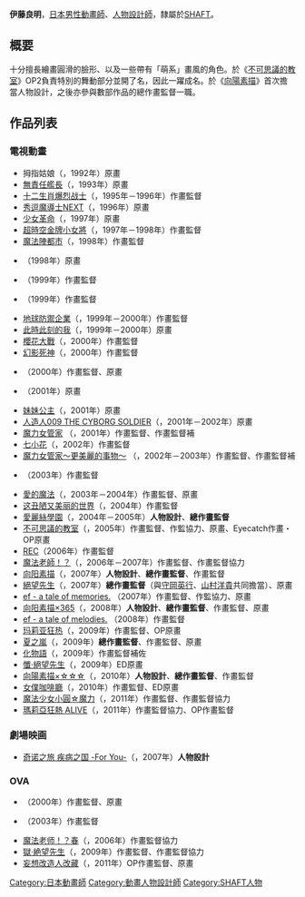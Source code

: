 {{noteTA|G1=Anime}}
{{BLP unsourced|time=2011-07-04T13:55:36+00:00}}
{{Japanese|japanese=伊藤 良明|kana=いとう よしあき|romaji=Ito Yoshiaki}}
'''伊藤良明'''{{bd}}，[[日本|日本]][[男性|男性]][[動畫師|動畫師]]、[[人物設計|人物設計師]]，隸屬於[[SHAFT|SHAFT]]。

== 概要 ==
十分擅長繪畫圓滑的臉形、以及一些帶有「萌系」畫風的角色。於《[[不可思議的教室|不可思議的教室]]》OP2負責特別的舞動部分並開了名，因此一躍成名。於《[[向陽素描|向陽素描]]》首次擔當人物設計，之後亦參與數部作品的總作畫監督一職。

== 作品列表 ==
=== 電視動畫 ===
* 拇指姑娘（{{lang|ja|おやゆび姫物語}}，1992年）原畫 
* [[無責任艦長|無責任艦長]]（{{lang|ja|無責任艦長タイラー}}，1993年）原畫 
* [[十二生肖爆烈战士|十二生肖爆烈战士]]（{{lang|ja|十二戦支 爆烈エトレンジャー}}，1995年－1996年）作畫監督 
* [[秀逗魔導士|秀逗魔導士NEXT]]（{{lang|ja|スレイヤーズNEXT}}，1996年）原畫 
* [[少女革命|少女革命]]（{{lang|ja|少女革命ウテナ}}，1997年）原畫 
* [[超時空金牌小女將|超時空金牌小女將]]（{{lang|ja|バトルアスリーテス 大運動会}}，1997年－1998年）作畫監督 
* [[魔法陣都市|魔法陣都市]]（{{lang|ja|サイレントメビウス}}，1998年）作畫監督 
* {{lang|ja|ジェネレイターガウル}} （1998年）原畫 
* {{lang|ja|デュアル!ぱられルンルン物語}} （1999年）作畫監督 
* {{lang|ja|魔法使いTai!}} （1999年）作畫監督 
* [[地球防禦企業|地球防禦企業]]（{{lang|ja|地球防衛企業ダイ・ガード}}，1999年－2000年）作畫監督 
* [[此時此刻的我|此時此刻的我]]（{{lang|ja|今、そこにいる僕}}，1999年－2000年）原畫 
* [[櫻花大戰|櫻花大戰]]（{{lang|ja|サクラ大戦}}，2000年）作畫監督 
* [[幻影死神|幻影死神]]（{{lang|ja|ブギーポップは笑わない Boogiepop Phantom}}，2000年）作畫監督 
* {{lang|ja|ドッとKONIちゃん}}（2000年）作畫監督、原畫 
* {{lang|ja|The Soul Taker 〜魂狩〜}} （2001年）原畫 
* [[妹妹公主|妹妹公主]]（{{lang|ja|シスター・プリンセス}}，2001年）原畫 
* [[人造人|人造人009 THE CYBORG SOLDIER]]（{{lang|ja|サイボーグ009 THE CYBORG SOLDIER}}，2001年－2002年）原畫 
* [[魔力女管家|魔力女管家]] （{{lang|ja|まほろまてぃっく}}，2001年）作畫監督、作畫監督補 
* [[七小花|七小花]]（{{lang|ja|七人のナナ}}，2002年）作畫監督 
* [[魔力女管家|魔力女管家～更美麗的事物～]] （{{lang|ja|まほろまてぃっく 〜もっと美しいもの〜}}，2002年－2003年）作畫監督、作畫監督補 
* {{lang|ja|ぽぽたん}} （2003年）作畫監督 
* [[愛的魔法|愛的魔法]]（{{lang|ja|まぶらほ}}，2003年－2004年）作畫監督、原畫 
* [[这丑陋又美丽的世界|这丑陋又美丽的世界]]（{{lang|ja|この醜くも美しい世界}}，2004年）作畫監督 
* [[愛麗絲學園|愛麗絲學園]]（{{lang|ja|学園アリス}}，2004年－2005年）'''人物設計'''、'''總作畫監督''' 
* [[不可思議的教室|不可思議的教室]]（{{lang|ja|ぱにぽにだっしゅ!}}，2005年）作畫監督、作監協力、原畫、Eyecatch作畫・OP原畫 
* [[REC|REC]]（2006年）作畫監督 
* [[魔法老師_(動畫)|魔法老師！？]]（{{lang|ja|ネギま!?}}，2006年－2007年）作畫監督、作畫監督協力 
* [[向阳素描|向阳素描]]（{{lang|ja|ひだまりスケッチ}}，2007年）'''人物設計'''、'''總作畫監督'''、作畫監督 
* [[絕望先生|絕望先生]]（{{lang|ja|さよなら絶望先生}}，2007年）'''總作畫監督'''（與[[守岡英行|守岡英行]]、[[山村洋貴|山村洋貴]]共同擔當）、原畫 
* [[ef_-_a_fairy_tale_of_the_two.|ef - a tale of memories.]] （2007年）作畫監督、作監協力、原畫 
* [[向阳素描|向阳素描×365]]（{{lang|ja|ひだまりスケッチ×365}}，2008年）'''人物設計'''、'''總作畫監督'''、作畫監督、原畫 
* [[ef_-_a_fairy_tale_of_the_two.|ef - a tale of melodies.]] （2008年）作畫監督 
* [[玛莉亚狂热|玛莉亚狂热]]（{{lang|ja|まりあ†ほりっく}}，2009年）作畫監督、OP原畫 
* [[夏之嵐|夏之嵐]]（{{lang|ja|夏のあらし!}}，2009年）'''總作畫監督'''、作畫監督、原畫 
* [[化物語|化物語]]（{{lang|ja|化物語}}，2009年）作畫監督補佐 
* [[絕望先生|懺·絕望先生]]（{{lang|ja|【懺・】さよなら絶望先生}}，2009年）ED原畫 
* [[向陽素描|向陽素描×☆☆☆]]（{{lang|ja|ひだまりスケッチ×☆☆☆}}，2010年）'''人物設計'''、'''總作畫監督'''、作畫監督 
* [[女僕咖啡廳|女僕咖啡廳]]（{{lang|ja|それでも町は廻っている}}，2010年）作畫監督、ED原畫 
* [[魔法少女小圓☆魔力|魔法少女小圓☆魔力]]（{{lang|ja|魔法少女まどか☆マギカ}}，2011年）作畫監督、作畫監督協力 
* [[瑪莉亞狂熱|瑪莉亞狂熱 ALIVE]]（{{lang|ja|まりあ†ほりっく あらいぶ}}，2011年）作畫監督協力、OP作畫監督

=== 劇場映画 ===
* [[奇诺之旅|奇诺之旅 疾病之国 -For You-]]（{{lang|ja|キノの旅 病気の国 ―For You―}}，2007年）'''人物設計''' 

=== OVA === 
* {{lang|ja|北へ。 〜Pure Session〜}} （2000年）作畫監督、原畫 
* {{lang|ja|ランジェリー戦士パピヨンローゼ}} （2003年）作畫監督 
* [[魔法老師_(動畫)|魔法老师！？春]]（{{lang|ja|ネギま!?春}}，2006年）作畫監督協力 
* [[絕望先生|獄·絶望先生]]（{{lang|ja|【獄・】さよなら絶望先生}}，2009年）作畫監督、作畫監督協力 
* [[妄想改造人改藏|妄想改造人改藏]]（{{lang|ja|かってに改蔵}}，2011年）OP作畫監督、原畫

{{SHAFT}}
{{DEFAULTSORT:Itō Yoshiaki}}
[[Category:日本動畫師|Category:日本動畫師]]
[[Category:動畫人物設計師|Category:動畫人物設計師]]
[[Category:SHAFT人物|Category:SHAFT人物]]